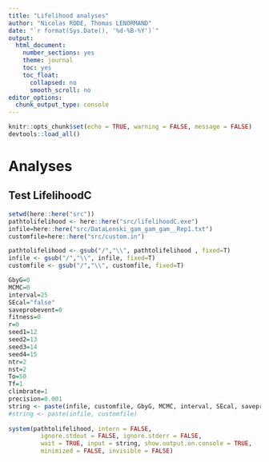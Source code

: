 ```yaml
---
title: "Lifelihood analyses"
author: "Nicolas RODE, Thomas LENORMAND"
date: "`r format(Sys.Date(), '%d-%B-%Y')`"
output: 
  html_document: 
    number_sections: yes
    theme: journal
    toc: yes
    toc_float:
      collapsed: no
      smooth_scroll: no
editor_options: 
  chunk_output_type: console
---
```


```r
knitr::opts_chunk$set(echo = TRUE, warning = FALSE, message = FALSE)
devtools::load_all()
```
# Analyses
## Test LifelihoodC
```r
setwd(here::here("src"))
pathtolifelihood <- here::here("src/lifelihoodC.exe")
infile=here::here("src/DataLenski_gam_gam_gam__Rep1.txt")
customfile=here::here("src/custom.in")

pathtolifelihood <- gsub("/","\\", pathtolifelihood , fixed=T)
infile <- gsub("/","\\", infile, fixed=T)
customfile <- gsub("/","\\", customfile, fixed=T)

GbyG=0
MCMC=0
interval=25
SEcal="false"
saveprobevent=0
fitness=0
r=0
seed1=12
seed2=13
seed3=14
seed4=15
ntr=2
nst=2
To=50
Tf=1
climbrate=1
precision=0.001
string <- paste(infile, customfile, GbyG, MCMC, interval, SEcal, saveprobevent, fitness, r, seed1, seed2, seed3, seed4, ntr, nst, To, Tf, climbrate, precision)
#string <- paste(infile, customfile)
  
system(pathtolifelihood, intern = FALSE,
         ignore.stdout = FALSE, ignore.stderr = FALSE,
         wait = TRUE, input = string, show.output.on.console = TRUE,
         minimized = FALSE, invisible = FALSE)

```